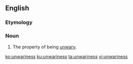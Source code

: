 ==English==

===Etymology===
{{suffix|en|unwary|ness}}

===Noun===
{{en-noun|-|es}}

# The property of being [[unwary]].

[[ko:unwariness]]
[[ku:unwariness]]
[[ta:unwariness]]
[[vi:unwariness]]